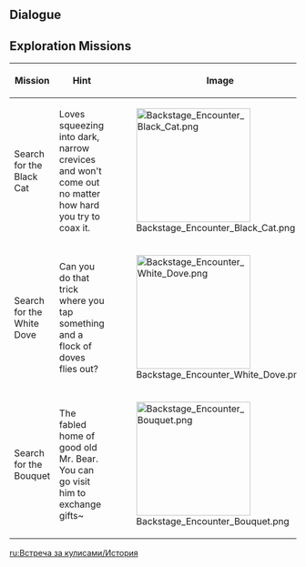 {{Event Tabs}}
==Dialogue==
{{Stub Dialogue}}

==Exploration Missions==
{|class="article-table"
!Mission
!Hint
!Image
|-
|Search for the Black Cat
|Loves squeezing into dark, narrow crevices and won't come out no matter how hard you try to coax it.
|[[File:Backstage Encounter Black Cat.png|200px]]
|-
|Search for the White Dove
|Can you do that trick where you tap something and a flock of doves flies out?
|[[File:Backstage Encounter White Dove.png|200px]]
|-
|Search for the Bouquet
|The fabled home of good old Mr. Bear. You can go visit him to exchange gifts~
|[[File:Backstage Encounter Bouquet.png|200px]]
|}

[[ru:Встреча за кулисами/История]]
